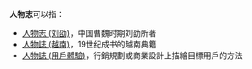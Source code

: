 '''人物志'''可以指：

*[[人物志_(刘劭)|人物志 (刘劭)]]，中国曹魏时期刘劭所著
*[[人物誌_(越南)|人物誌 (越南)]]，19世纪成书的越南典籍
*[[人物誌_(用戶體驗)|人物誌 (用戶體驗)]]，行銷規劃或商業設計上描繪目標用戶的方法

{{Disambig|Cat=三字消歧义}}